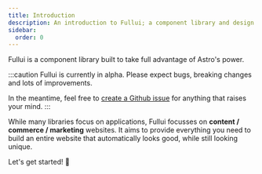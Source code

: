 ```yaml
---
title: Introduction
description: An introduction to Fullui; a component library and design system built for Astro.
sidebar:
  order: 0
---
```


Fullui is a component library built to take full advantage of Astro's power.

:::caution
Fullui is currently in alpha. Please expect bugs, breaking changes and lots of improvements.

In the meantime, feel free to [create a Github issue](https://github.com/fullui/ui/issues) for anything that raises your mind.
:::

While many libraries focus on applications, Fullui focusses on __content / commerce / marketing__ websites. It aims to provide everything you need to build an entire website that automatically looks good, while still looking unique.

Let's get started! 🚀